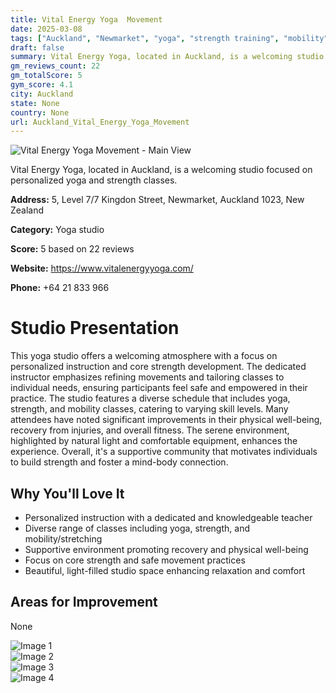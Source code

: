 ```yaml
---
title: Vital Energy Yoga  Movement
date: 2025-03-08
tags: ["Auckland", "Newmarket", "yoga", "strength training", "mobility", "welcoming atmosphere", "light-filled space", "Auckland"]  
draft: false
summary: Vital Energy Yoga, located in Auckland, is a welcoming studio focused on personalized yoga and strength classes.
gm_reviews_count: 22
gm_totalScore: 5
gym_score: 4.1
city: Auckland
state: None
country: None
url: Auckland_Vital_Energy_Yoga_Movement
---
```


<div className="aspect-[16/9] relative my-8">
  <img 
    src="https://lh5.googleusercontent.com/p/AF1QipMGtYdedJGATlFSOcp1QZ1UJQs68LM1TBt3DVLU=w1920-h1080-k-no"
    alt="Vital Energy Yoga  Movement - Main View"
    className="object-cover absolute inset-0 w-full h-full rounded-lg"
  />
</div>

Vital Energy Yoga, located in Auckland, is a welcoming studio focused on personalized yoga and strength classes.

**Address:** 5, Level 7/7 Kingdon Street, Newmarket, Auckland 1023, New Zealand

**Category:** Yoga studio

**Score:** 5 based on 22 reviews

**Website:** https://www.vitalenergyyoga.com/

**Phone:** +64 21 833 966

# Studio Presentation

This yoga studio offers a welcoming atmosphere with a focus on personalized instruction and core strength development. The dedicated instructor emphasizes refining movements and tailoring classes to individual needs, ensuring participants feel safe and empowered in their practice. The studio features a diverse schedule that includes yoga, strength, and mobility classes, catering to varying skill levels. Many attendees have noted significant improvements in their physical well-being, recovery from injuries, and overall fitness. The serene environment, highlighted by natural light and comfortable equipment, enhances the experience. Overall, it's a supportive community that motivates individuals to build strength and foster a mind-body connection.

## Why You'll Love It

- Personalized instruction with a dedicated and knowledgeable teacher
- Diverse range of classes including yoga, strength, and mobility/stretching
- Supportive environment promoting recovery and physical well-being
- Focus on core strength and safe movement practices
- Beautiful, light-filled studio space enhancing relaxation and comfort

## Areas for Improvement

None

<div className="grid grid-cols-1 xl:grid-cols-2 gap-4 my-8">
<div className="aspect-[4/3] relative"><img src="https://lh3.googleusercontent.com/p/AF1QipPOo8thCofWesbjgyYcRYF5RriWZmSqTWYXoP6U=w1920-h1080-k-no" alt="Image 1" className="object-cover absolute inset-0 w-full h-full rounded-lg" /></div>
<div className="aspect-[4/3] relative"><img src="https://lh5.googleusercontent.com/p/AF1QipPWIaB80jH7Y2AgC6LZq-neQRYPzxVIASRER-xy=w1920-h1080-k-no" alt="Image 2" className="object-cover absolute inset-0 w-full h-full rounded-lg" /></div>
<div className="aspect-[4/3] relative"><img src="https://lh5.googleusercontent.com/p/AF1QipODrZKA8-7wOPeO_eZQBwlN66vG6psyQ89m7tfO=w1920-h1080-k-no" alt="Image 3" className="object-cover absolute inset-0 w-full h-full rounded-lg" /></div>
<div className="aspect-[4/3] relative"><img src="https://lh5.googleusercontent.com/p/AF1QipNDJiAga9EPIkwQnzkS52Wo_j1Ch3doIxYpWLIa=w1920-h1080-k-no" alt="Image 4" className="object-cover absolute inset-0 w-full h-full rounded-lg" /></div>
</div>